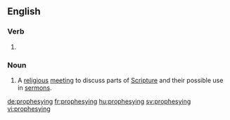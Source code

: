 ==English==

===Verb===
{{head|en}}

# {{present participle of|prophesy|lang=en}}

===Noun===
{{en-noun}}

# {{context|historical|lang=en}} A [[religious]] [[meeting]] to discuss parts of [[Scripture]] and their possible use in [[sermon]]s.

[[de:prophesying]]
[[fr:prophesying]]
[[hu:prophesying]]
[[sv:prophesying]]
[[vi:prophesying]]